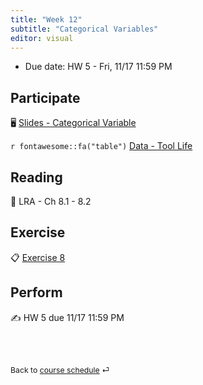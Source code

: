 ```yaml
---
title: "Week 12"
subtitle: "Categorical Variables"
editor: visual
---
```


::: callout-important
-   Due date: HW 5 - Fri, 11/17 11:59 PM
:::

## Participate

🖥️ [Slides - Categorical Variable](slides/13-cat-var.html)

`r fontawesome::fa("table")` [Data - Tool Life](/slides/data/data-ex-8-1.csv)

## Reading

📖 LRA - Ch 8.1 - 8.2

## Exercise

📋 [Exercise 8](/exercise/ex-8-cat.html)

## Perform

✍️ HW 5 due 11/17 11:59 PM

<br><br>

::: {style="font-size: 0.875em;"}
Back to [course schedule](/ "Course schedule") ⏎
:::
